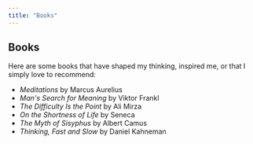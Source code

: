 ```yaml
---
title: "Books"
---
```

## Books
Here are some books that have shaped my thinking, inspired me, or that I simply love to recommend:

- *Meditations* by Marcus Aurelius
- *Man's Search for Meaning* by Viktor Frankl
- *The Difficulty Is the Point* by Ali Mirza
- *On the Shortness of Life* by Seneca
- *The Myth of Sisyphus* by Albert Camus
- *Thinking, Fast and Slow* by Daniel Kahneman